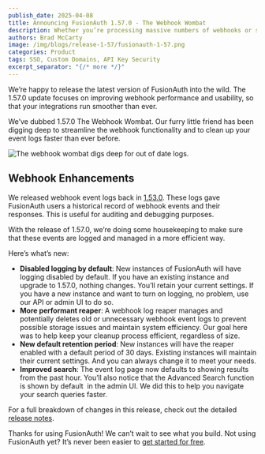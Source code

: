 ```yaml
---
publish_date: 2025-04-08
title: Announcing FusionAuth 1.57.0 - The Webhook Wombat
description: Whether you’re processing massive numbers of webhooks or simplifying event management, version 1.57.0 improves system performance.
authors: Brad McCarty
image: /img/blogs/release-1-57/fusionauth-1-57.png
categories: Product
tags: SSO, Custom Domains, API Key Security
excerpt_separator: "{/* more */}"
---
```


We’re happy to release the latest version of FusionAuth into the wild. The 1.57.0 update focuses on improving webhook performance and usability, so that your integrations run smoother than ever.

We’ve dubbed 1.57.0 The Webhook Wombat. Our furry little friend has been digging deep to streamline the webhook functionality and to clean up your event logs faster than ever before.

![The webhook wombat digs deep for out of date logs.](/img/blogs/release-1-57/webhook-wombat.png)

## Webhook Enhancements

We released webhook event logs back in [1.53.0](/blog/announcing-fusionauth-1-53). These logs gave FusionAuth users a historical record of webhook events and their responses. This is useful for auditing and debugging purposes.

With the release of 1.57.0, we’re doing some housekeeping to make sure that these events are logged and managed in a more efficient way.

Here’s what’s new:

- **Disabled logging by default**: New instances of FusionAuth will have logging disabled by default. If you have an existing instance and upgrade to 1.57.0, nothing changes. You’ll retain your current settings. If you have a new instance and want to turn on logging, no problem, use our API or admin UI to do so.
- **More performant reaper**: A webhook log reaper manages and potentially deletes old or unnecessary webhook event logs to prevent possible storage issues and maintain system efficiency. Our goal here was to help keep your cleanup process efficient, regardless of size.
- **New default retention period**: New instances will have the reaper enabled with a default period of 30 days. Existing instances will maintain their current settings. And you can always change it to meet your needs.
- **Improved search**: The event log page now defaults to showing results from the past hour. You’ll also notice that the Advanced Search function is shown by default  in the admin UI. We did this to help you navigate your search queries faster.

For a full breakdown of changes in this release, check out the detailed [release notes](/docs/release-notes).

Thanks for using FusionAuth! We can’t wait to see what you build. Not using FusionAuth yet? It’s never been easier to [get started for free](/get-started).
